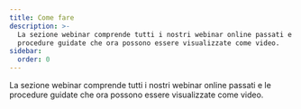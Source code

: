 ```yaml
---
title: Come fare
description: >-
  La sezione webinar comprende tutti i nostri webinar online passati e le
  procedure guidate che ora possono essere visualizzate come video.
sidebar:
  order: 0
---
```


La sezione webinar comprende tutti i nostri webinar online passati e le procedure guidate che ora possono essere visualizzate come video.

<CloudinaryImage width="700" height="525" resize="scale" quality="best" alt="Prossimamente" src="academy/webinars" errorImage="noimage_opaque_nyrtl0.png" />

